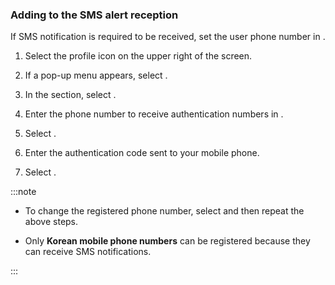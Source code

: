 ### Adding to the SMS alert reception

If SMS notification is required to be received, set the user phone number in <Cmdname sid="MNU07360" className="uitext" />. 

<ImgLang img='set-event-sms-notification.png' desc='User phone' />

1. Select the profile icon on the upper right of the screen. 

2. If a pop-up menu appears, select <Cmdname sid="MNU07360" className="uitext" />. 

3. In the <Cmdname sid="account_user_phone" className="uitext" /> section, select <Cmdname sid="ITM06575" className="uitext" />.

4. Enter the phone number to receive authentication numbers in <Cmdname sid="phone" className="uitext" />.

5. Select <Cmdname sid="BTN06578" className="uitext" />.

6. Enter the authentication code sent to your mobile phone.

7. Select <Cmdname sid="BTN06501" className="uitext" />.

:::note

- To change the registered phone number, select <Cmdname sid="BTN06594" className="uitext" /> and then repeat the above steps.

- Only **Korean mobile phone numbers** can be registered because they can receive SMS notifications.

:::
